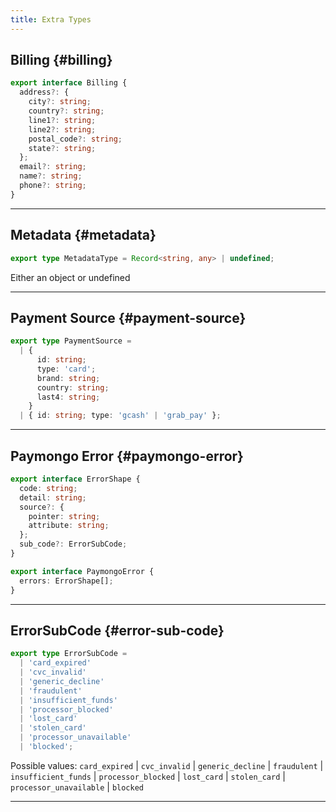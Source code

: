 ```yaml
---
title: Extra Types
---
```


## Billing {#billing}


```ts
export interface Billing {
  address?: {
    city?: string;
    country?: string;
    line1?: string;
    line2?: string;
    postal_code?: string;
    state?: string;
  };
  email?: string;
  name?: string;
  phone?: string;
}
```

<Billing />

---

## Metadata {#metadata}

```ts
export type MetadataType = Record<string, any> | undefined;
```

Either an object or undefined

---

## Payment Source {#payment-source}

```ts
export type PaymentSource =
  | {
      id: string;
      type: 'card';
      brand: string;
      country: string;
      last4: string;
    }
  | { id: string; type: 'gcash' | 'grab_pay' };
```

---

## Paymongo Error {#paymongo-error}

```ts
export interface ErrorShape {
  code: string;
  detail: string;
  source?: {
    pointer: string;
    attribute: string;
  };
  sub_code?: ErrorSubCode;
}

export interface PaymongoError {
  errors: ErrorShape[];
}
```


<PaymongoError />

---

## ErrorSubCode {#error-sub-code}

```ts
export type ErrorSubCode =
  | 'card_expired'
  | 'cvc_invalid'
  | 'generic_decline'
  | 'fraudulent'
  | 'insufficient_funds'
  | 'processor_blocked'
  | 'lost_card'
  | 'stolen_card'
  | 'processor_unavailable'
  | 'blocked';
```

Possible values: `card_expired` | `cvc_invalid`
| `generic_decline`
| `fraudulent`
| `insufficient_funds`
| `processor_blocked`
| `lost_card`
| `stolen_card`
| `processor_unavailable`
| `blocked`

---
